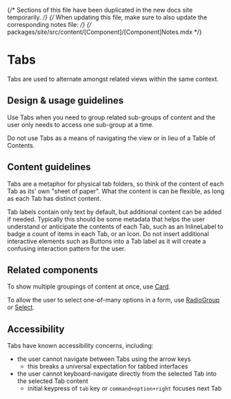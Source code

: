 
{/* Sections of this file have been duplicated in the new docs site temporarily. */}
{/* When updating this file, make sure to also update the corresponding notes file: */}
{/* packages/site/src/content/[Component]/[Component]Notes.mdx */}

<Meta title="Components/Navigation/Tabs" />

# Tabs

Tabs are used to alternate amongst related views within the same context.

## Design & usage guidelines

Use Tabs when you need to group related sub-groups of content and the user only
needs to access one sub-group at a time.

Do not use Tabs as a means of navigating the view or in lieu of a Table of
Contents.

## Content guidelines

Tabs are a metaphor for physical tab folders, so think of the content of each
Tab as its' own "sheet of paper". What the content is can be flexible, as long
as each Tab has distinct content.

Tab labels contain only text by default, but additional content can be added if
needed. Typically this should be some metadata that helps the user understand or
anticipate the contents of each Tab, such as an InlineLabel to badge a count of
items in each Tab, or an Icon. Do not insert additional interactive elements
such as Buttons into a Tab label as it will create a confusing interaction
pattern for the user.

## Related components

To show multiple groupings of content at once, use
[Card](../?path=/docs/components-layouts-and-structure-card--docs).

To allow the user to select one-of-many options in a form, use
[RadioGroup](../?path=/docs/components-forms-and-inputs-radiogroup--docs) or
[Select](../?path=/docs/components-selections-select--docs).

## Accessibility

Tabs have known accessibility concerns, including:

- the user cannot navigate between Tabs using the arrow keys
  - this breaks a universal expectation for tabbed interfaces
- the user cannot keyboard-navigate directly from the selected Tab into the
  selected Tab content
  - initial keypress of `tab` key or `command+option+right` focuses next Tab
